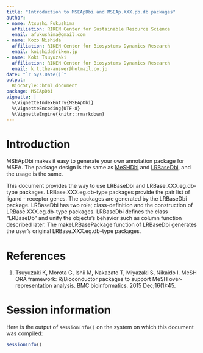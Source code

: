 ---
title: "Introduction to MSEApDbi and MSEAp.XXX.pb.db packages"
author:
- name: Atsushi Fukushima
  affiliation: RIKEN Center for Sustainable Resource Science
  email: afukushima@gmail.com
- name: Kozo Nishida
  affiliation: RIKEN Center for Biosystems Dynamics Research
  email: knishida@riken.jp
- name: Koki Tsuyuzaki
  affiliation: RIKEN Center for Biosystems Dynamics Research
  email: k.t.the-answer@hotmail.co.jp
date: "`r Sys.Date()`"  
output:
  BiocStyle::html_document
package: MSEApDbi
vignette: |
  %\VignetteIndexEntry{MSEApDbi}
  %\VignetteEncoding{UTF-8}
  %\VignetteEngine{knitr::rmarkdown}
---

# Introduction

MSEApDbi makes it easy to generate your own annotation package for MSEA.
The package design is the same as [MeSHDbi]() and [LRBaseDbi](), and the usage is the same.

This document provides the way to use LRBaseDbi and LRBase.XXX.eg.db-type packages.
LRBase.XXX.eg.db-type packages provide the pair list of ligand - receptor genes. The packages
are generated by the LRBaseDbi package. LRBaseDbi has two role; class-definition and the construction of LRBase.XXX.eg.db-type packages. LRBaseDbi defines the class "LRBaseDb" and
unify the objects’s behavior such as column function described later. The makeLRBasePackage
function of LRBaseDbi generates the user’s original LRBase.XXX.eg.db-type packages.

# References

1. Tsuyuzaki K, Morota G, Ishii M, Nakazato T, Miyazaki S, Nikaido I. MeSH ORA framework: R/Bioconductor packages to support MeSH over-representation analysis. BMC bioinformatics. 2015 Dec;16(1):45.

# Session information {.unnumbered}

Here is the output of `sessionInfo()` on the system on which this
document was compiled:

```{r sessionInfo, echo=FALSE}
sessionInfo()
```